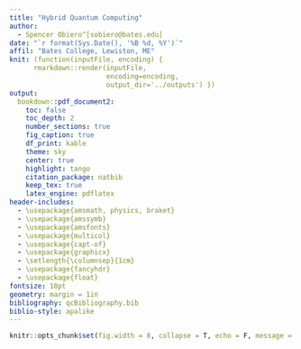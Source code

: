 ---
title: "Hybrid Quantum Computing"
author: 
  - Spencer Obiero^[sobiero@bates.edu]
date: "`r format(Sys.Date(), '%B %d, %Y')`"
affil: "Bates College, Lewiston, ME"
knit: (function(inputFile, encoding) { 
      rmarkdown::render(inputFile,
                        encoding=encoding, 
                        output_dir='../outputs') })
output:
  bookdown::pdf_document2:
    toc: false
    toc_depth: 2
    number_sections: true
    fig_caption: true
    df_print: kable
    theme: sky
    center: true
    highlight: tango
    citation_package: natbib
    keep_tex: true
    latex_engine: pdflatex
header-includes:
  - \usepackage{amsmath, physics, braket}
  - \usepackage{amssymb}
  - \usepackage{amsfonts}
  - \usepackage{multicol}
  - \usepackage{capt-of}
  - \usepackage{graphicx}
  - \setlength{\columnsep}{1cm}
  - \usepackage{fancyhdr}
  - \usepackage{float}
fontsize: 10pt
geometry: margin = 1in
bibliography: qcBibliography.bib
biblio-style: apalike
---

```{r setup, include = T, echo = F}
knitr::opts_chunk$set(fig.width = 8, collapse = T, echo = F, message = F)
```

\pagestyle{fancy}
\fancyhf[RH]{Bates College, Lewiston, ME}
\fancyhf[LH]{Department of Physics \& Astronomy}

\maketitle
\begin{abstract}
\par
The idea of harnessing the power of atoms for computation has been around for so long. However, it wasn't until in 1994 when Peter \cite{Shor_1997} invented the factoring algorithm and in 1995 when Lov \cite{grover1996fast} invented the Grover Search Algorithm that people's interest for realizing quantum computers got bigger. Many people became intrigued by the futuristic vision of developing quantum computers. Moreover, the thought of breaking the RSA code was becoming a reality\footnote{In his paper, Shor speculates this possibility but then points out the problem of noise and decoherence as limiting factors}; people thought that quantum computers would be able to enhance this quest and many more. Consequently, more research kicked off and since then, there have been many quantum algorithms developed speculating the utilization of quantum computing. The problem, however, is that the realization of actual quantum computers has proven to be really hard due to noise and other physical limitations, one of which is described in this paper. While there are firms such as Google and IBM, to mention a few with actual quantum computers, these machines face the problem of decoherence. Decoherence is the tendency of a quantum state to be short lived due to environmental interactions. Because of short coherence, many algorithms are deemed to be futile as not much can be done in a short period of time. For instance, simulating a certain material might involve a lot of time and memory as demonstrated by \cite{Aspuru_Guzik_2005}, and this might be hard to do with the time constraint posed by decoherence in quantum systems.
\par
This paper demonstrates ideas that involve combining both classical and quantum computing to circumvent the challenge of decoherence. We particularly look at a simple demonstration of quantum simulation, where we show how to prepare a specific state using quantum circuits. We then use classical algorithms such as optimization to get the best values to parameterize the state we would like to use in our simulation. This process is iterated until global properties of our desired simulations are achieved.

\end{abstract}

\begin{multicols}{2}

\section{Introduction}
\par
Prior to Shor and Groover, the fathers of quantum simulations such as R. P. \cite{feynman1982} and Seth \cite{lloyd1996} envisioned the idea of using variational circuits to utilize the power of quantum states. There are many ways to approach this problem. 
\par
The first one involves superconducting architecture, in which microwave pulses are used to control the speeds of items used in computation. At low temperatures, it is easy to harness the power of quantum computation because of the behavior of the atom but this is costly due to the cooling requirement of the system. Moreover, it is hard to achieve a large quantum circuit depth due to to complexity that comes with quantum gates such as the H and the Controlled-NOT as demonstrated by \cite{PhysRevLett.104.010503}.
\par
The second involves trapped ions, in which charged atomic particles are confined in a magneitc field, and the spins of the atoms used as our basis for computation. This mechanism has promising speculations but as seen in the papers by \cite{Hempel_2018}, simulating simple gates such as CNOT, though achievable, involves a lot of complexity making it hard to scale up.
\par
Photonic polarization is another technique which as seen in this paper by \cite{Peruzzo2013AVE}, can be done in room temperature thus overcoming the cost of cooling associated with superconducting architectures. The problem with photons, however, is that they are easy to escape, and cannot be stored for future computation. Moreover, it is hard to control for background noise when conducting experiments with photons, even if it is in a dark room.
\par
While quantum scientist are still in the process of researching for better ways to improve quantum computation to achieve optimum utility, we can incorporate quantum ideas into classical computation and combine the two to potentially get the best of both worlds. Below, we demonstrate an example of how this could be done by solving an optimization problem, for finding the low cost parameters for a quantum state, given a mixing and cost hamiltonian.

\section{Methodology}

While describing a quantum system, a hamiltonian is used to specify the energy descriptors for the system, e.g. a hamiltonian involving terms that indicate magnetic properties used to characterize interaction between nearest neighbors of particles within our quantum system may be used for the quantum ising model. For this problem, we use simple mixing and cost hamiltonian represented by a Pauli X and Pauli Z respectively to represent the bias we want to minimize - this is a simplification of the hamiltonian that \cite{verdon2019quantum} uses in their paper on quantum algorithms for supervised learning. With quantum circuit analysis, it can be shown that our desired hamiltonian can be represented by the circuit below:

\floatplacement{figure}{H}
```{r methodology1, echo = F, eval = T, fig.cap="representing our hamiltonian in a simple circuit parameterized by $\\beta = \\alpha = 0$", fig.align="center", fig.show="hold", out.width="100%", out.height = "40%"}
knitr::include_graphics("../images/varCircs.png")
```

We use scipy's minimize() function to optimize the parameters that potentially characterize the state that minimizes the bias hamiltonian. After we do the optimization, we see that the state we want is: $\ket{00}$ or $\ket{11}$ of the two as shown in the figure \ref{fig:methodology2}

\floatplacement{figure}{H}
```{r methodology2,echo = F, fig.cap = "the $\\ket{00}$ and $\\ket{11}$ kets minimize our cost hamiltonian", eval = T, fig.show='hold', fig.align='center', out.width="100%", out.height = "50%"}
knitr::include_graphics("../images/varCircs_state.png")
```

\section{Results}
\par
As expected, the states that minimize our cost hamiltonian are the ones shown above ($\ket{00}$ \& $\ket{11}$); these are the eigenvalues of the Pauli Z matrix which in this case represents the bias hamiltonian. This seems trivial but for illustrative purposes it works out fine. For practical purposes, more involved and complex hamiltonians are used. Getting these types of hamiltonians and encode them into mathematical objects requires some expertise in quantum mechanics and advanced quantum computation.  Once the hamiltonian is obtained, one proceeds to the preparation of the ansatz state as demonstrated above. Finally, the punchline in our simple algorithm is in the parameterization of the ansatz states with regard to the hamiltonian in question; that's where the classical optimization comes in handy. With more complex hamiltonians, the heuristic idea remains the same - the difference could only manifest when encoding the hamiltonian into a matrix or circuit. This is the idea that builds the foundation of Quantum Variational Eigensovers (VQE) as demonstrated by \cite{Hempel_2018} and \cite{Peruzzo2013AVE}. Moreover, \cite{alam2019analysis} uses this idea to implement the quantum approximation optimization algorithm, which is a tool that is being developed for quantum machine learning and is a gem specifically in training neural networks.

\section{Discussion}
\par
As demonstrated above, our algorithm works for a simple case of using Pauli X and Pauli Z to represent our hamiltonian. Again, with different hamiltonians, the expectation is that the algorithm still works but more thought needs to be put in the encoding of data.
\par
A realization of this simple model may be done using ion traps, which provide well defined hamiltonians that can be used to describe the system. This choice gets rid of the disadvantage associated with cooling resources thus bringing us nearer and nearer to quantum computing/simulation actualization. 
\par
With more research into decoherence and physical realization of quantum systems, the potential of scalability might be attained. A drawback, however, is that some hamiltonians may take a longer time to minimize, thus making things hard when the simulation involves a bigger number of parameters for these complicated hamiltonians, even with the physical realization available to us.
\par
To wrap up, we reflect on what Feynman thought of quantum simulation. As he puts it in his 1982 paper: quantum simulation will give us the ability to explain quantum phenomena, staying consistent with all the known facts and suggesting new facts that are yet to be explained. With the quantum algorithms in place and the discovery of better ways to realize quantum computation, we will eventually realize this idea.

\nocite{MikeAndIke, wong, gentleIntro}

\end{multicols}


